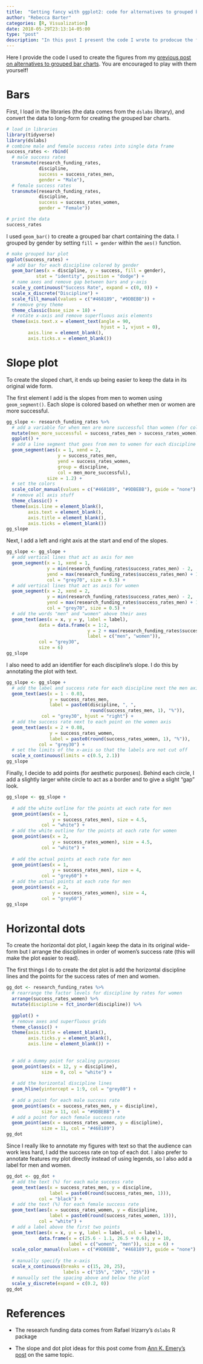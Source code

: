 ```yaml
---
title:  "Getting fancy with ggplot2: code for alternatives to grouped bar charts"
author: "Rebecca Barter"
categories: [R, Visualization]
date: 2018-05-29T23:13:14-05:00
type: "post" 
description: "In this post I present the code I wrote to prodocue the figures in my previous post about alternatives to grouped bar charts." 
---
```



Here I provide the code I used to create the figures from my [previous post on alternatives to grouped bar charts](../2018-05-29_alternatives_dodged_bars/index.html). You are encouraged to play with them yourself!


# Bars 

First, I load in the libraries (the data comes from the `dslabs` library), and convert the data to long-form for creating the grouped bar charts.

```r
# load in libraries
library(tidyverse)
library(dslabs)
# combine male and female success rates into single data frame
success_rates <- rbind(
  # male success rates
  transmute(research_funding_rates, 
            discipline, 
            success = success_rates_men, 
            gender = "Male"),
  # female success rates
  transmute(research_funding_rates, 
            discipline, 
            success = success_rates_women, 
            gender = "Female")) 
```

```r
# print the data
success_rates
```



I used `geom_bar()` to create a grouped bar chart containing the data. I grouped by gender by setting `fill = gender` within the `aes()` function.

```r
# make grouped bar plot
ggplot(success_rates) +
  # add bar for each discipline colored by gender
  geom_bar(aes(x = discipline, y = success, fill = gender),
           stat = "identity", position = "dodge") +
  # name axes and remove gap between bars and y-axis
  scale_y_continuous("Success Rate", expand = c(0, 0)) +
  scale_x_discrete("Discipline") +
  scale_fill_manual(values = c("#468189", "#9DBEBB")) +
  # remove grey theme
  theme_classic(base_size = 18) +
  # rotate x-axis and remove superfluous axis elements
  theme(axis.text.x = element_text(angle = 90, 
                                   hjust = 1, vjust = 0),
        axis.line = element_blank(),
        axis.ticks.x = element_blank()) 
```

# Slope plot

To create the sloped chart, it ends up being easier to keep the data in its original wide form.


The first element I add is the slopes from men to women using `geom_segment()`. Each slope is colored based on whether men or women are more successful.

```r
gg_slope <- research_funding_rates %>%
  # add a variable for when men are more successful than women (for colours)
  mutate(men_more_successful = success_rates_men > success_rates_women) %>%
  ggplot() +
  # add a line segment that goes from men to women for each discipline
  geom_segment(aes(x = 1, xend = 2, 
                   y = success_rates_men, 
                   yend = success_rates_women,
                   group = discipline,
                   col = men_more_successful), 
               size = 1.2) +
  # set the colors
  scale_color_manual(values = c("#468189", "#9DBEBB"), guide = "none")  +
  # remove all axis stuff
  theme_classic() + 
  theme(axis.line = element_blank(),
        axis.text = element_blank(),
        axis.title = element_blank(),
        axis.ticks = element_blank()) 
gg_slope
```

Next, I add a left and right axis at the start and end of the slopes.

```r
gg_slope <- gg_slope +
  # add vertical lines that act as axis for men
  geom_segment(x = 1, xend = 1, 
               y = min(research_funding_rates$success_rates_men) - 2,
               yend = max(research_funding_rates$success_rates_men) + 1,
               col = "grey70", size = 0.5) +
  # add vertical lines that act as axis for women
  geom_segment(x = 2, xend = 2, 
               y = min(research_funding_rates$success_rates_men) - 2,
               yend = max(research_funding_rates$success_rates_men) + 1,
               col = "grey70", size = 0.5) +
  # add the words "men" and "women" above their axes
  geom_text(aes(x = x, y = y, label = label),
            data = data.frame(x = 1:2, 
                              y = 2 + max(research_funding_rates$success_rates_men),
                              label = c("men", "women")),
            col = "grey30",
            size = 6) 
gg_slope  
```

I also need to add an identifier for each discipline's slope. I do this by annotating the plot with text.

```r
gg_slope <- gg_slope +
  # add the label and success rate for each discipline next the men axis
  geom_text(aes(x = 1 - 0.03, 
                y = success_rates_men, 
                label = paste0(discipline, ", ", 
                               round(success_rates_men, 1), "%")),
             col = "grey30", hjust = "right") +
  # add the success rate next to each point on the women axis
  geom_text(aes(x = 2 + 0.08, 
                y = success_rates_women, 
                label = paste0(round(success_rates_women, 1), "%")),
            col = "grey30") +
  # set the limits of the x-axis so that the labels are not cut off
  scale_x_continuous(limits = c(0.5, 2.1)) 
gg_slope
```

Finally, I decide to add points (for aesthetic purposes). Behind each circle, I add a slightly larger white circle to act as a border and to give a slight "gap" look.

```r
gg_slope <- gg_slope + 
  
  # add the white outline for the points at each rate for men
  geom_point(aes(x = 1, 
                 y = success_rates_men), size = 4.5,
             col = "white") +
  # add the white outline for the points at each rate for women
  geom_point(aes(x = 2, 
                 y = success_rates_women), size = 4.5,
             col = "white") +
  
  # add the actual points at each rate for men
  geom_point(aes(x = 1, 
                 y = success_rates_men), size = 4,
             col = "grey60") +
  # add the actual points at each rate for men
  geom_point(aes(x = 2, 
                 y = success_rates_women), size = 4,
             col = "grey60") 
gg_slope
```

# Horizontal dots

To create the horizontal dot plot, I again keep the data in its original wide-form but I arrange the disciplines in order of women's success rate (this will make the plot easier to read).

The first things I do to create the dot plot is add the horizontal discipline lines and the points for the success rates of men and women. 


```r
gg_dot <- research_funding_rates %>%
  # rearrange the factor levels for discipline by rates for women
  arrange(success_rates_women) %>%
  mutate(discipline = fct_inorder(discipline)) %>%
  
  ggplot() +
  # remove axes and superfluous grids
  theme_classic() +
  theme(axis.title = element_blank(),
        axis.ticks.y = element_blank(),
        axis.line = element_blank()) +
  
  
  # add a dummy point for scaling purposes
  geom_point(aes(x = 12, y = discipline), 
             size = 0, col = "white") + 
  
  # add the horizontal discipline lines
  geom_hline(yintercept = 1:9, col = "grey80") +
  
  # add a point for each male success rate
  geom_point(aes(x = success_rates_men, y = discipline), 
             size = 11, col = "#9DBEBB") +
  # add a point for each female success rate
  geom_point(aes(x = success_rates_women, y = discipline),
             size = 11, col = "#468189") 
gg_dot

```

Since I really like to annotate my figures with text so that the audience can work less hard, I add the success rate on top of each dot. I also prefer to annotate features my plot directly instead of using legends, so I also add a label for men and women.

```r
gg_dot <- gg_dot + 
  # add the text (%) for each male success rate
  geom_text(aes(x = success_rates_men, y = discipline, 
                label = paste0(round(success_rates_men, 1))),
            col = "black") +
  # add the text (%) for each female success rate
  geom_text(aes(x = success_rates_women, y = discipline, 
                label = paste0(round(success_rates_women, 1))),
            col = "white") +
  # add a label above the first two points
  geom_text(aes(x = x, y = y, label = label, col = label),
            data.frame(x = c(25.6 - 1.1, 26.5 + 0.6), y = 10, 
                       label = c("women", "men")), size = 6) +
  scale_color_manual(values = c("#9DBEBB", "#468189"), guide = "none") +
  
  # manually specify the x-axis
  scale_x_continuous(breaks = c(15, 20, 25), 
                     labels = c("15%", "20%", "25%")) +
  # manually set the spacing above and below the plot
  scale_y_discrete(expand = c(0.2, 0)) 
gg_dot
```


# References

- The research funding data comes from Rafael Irizarry's `dslabs` R package

- The slope and dot plot ideas for this post come from [Ann K. Emery's post](http://annkemery.com/clustered-bar-chart/) on the same topic. 